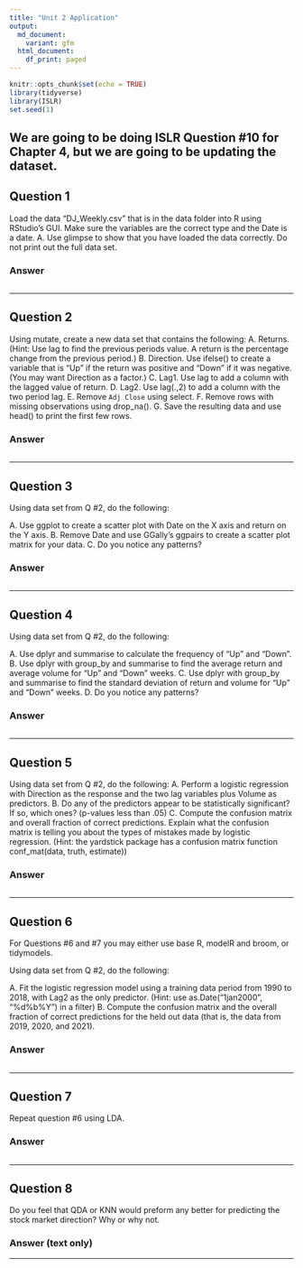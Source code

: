 ```yaml
---
title: "Unit 2 Application"
output:
  md_document:
    variant: gfm
  html_document:
    df_print: paged
---
```


```r
knitr::opts_chunk$set(echo = TRUE)
library(tidyverse)
library(ISLR)
set.seed(1)
```

## We are going to be doing ISLR Question #10 for Chapter 4, but we are going to be updating the dataset.


## Question 1

Load the data "DJ_Weekly.csv" that is in the data folder into R using RStudio's GUI. Make sure the variables are the correct type and the Date is a date.
A. Use glimpse to show that you have loaded the data correctly. Do not print out the full data set.


### Answer

```r

```



*************************************

## Question 2

Using mutate, create a new data set that contains the following:
A. Returns. (Hint: Use lag to find the previous periods value. A return is the percentage change from the previous period.)
B. Direction. Use ifelse() to create a variable that is "Up" if the return was positive and "Down" if it was negative.(You may want Direction as a factor.)
C. Lag1. Use lag to add a column with the lagged value of return.
D. Lag2. Use lag(.,2) to add a column with the two period lag.
E. Remove `Adj Close` using select.
F. Remove rows with missing observations using drop_na().
G. Save the resulting data and use head() to print the first few rows.


### Answer

```r


```




*************************************



## Question 3

Using data set from Q #2, do the following:

A. Use ggplot to create a scatter plot with Date on the X axis and return on the Y axis.
B. Remove Date and use GGally's ggpairs to create a scatter plot matrix for your data.
C. Do you notice any patterns?


### Answer

```r

```




*************************************


## Question 4


Using data set from Q #2, do the following:

A. Use dplyr and summarise to calculate the frequency of "Up" and "Down".
B. Use dplyr with group_by and summarise to find the average return and average volume for "Up" and "Down" weeks.
C. Use dplyr with group_by and summarise to find the standard deviation of return and volume for "Up" and "Down" weeks.
D. Do you notice any patterns?

### Answer

```r

```




*************************************


## Question 5

Using data set from Q #2, do the following:
A. Perform a logistic regression with Direction as the response and the two lag variables plus Volume
as predictors.
B. Do any of the predictors appear to be statistically significant? If so,
which ones? (p-values less than .05)
C. Compute the confusion matrix and overall fraction of correct
predictions. Explain what the confusion matrix is telling you
about the types of mistakes made by logistic regression. (Hint: the yardstick package has a confusion matrix function conf_mat(data, truth, estimate))


### Answer

```r

```




*************************************



## Question 6

For Questions #6 and #7 you may either use base R, modelR and broom, or tidymodels.

Using data set from Q #2, do the following:

A. Fit the logistic regression model using a training data period
from 1990 to 2018, with Lag2 as the only predictor. (Hint: use as.Date("1jan2000", "%d%b%Y") in a filter)
B. Compute the confusion matrix and the overall fraction of correct predictions
for the held out data (that is, the data from 2019, 2020, and 2021).



### Answer

```r

```




*************************************


## Question 7

Repeat question #6 using LDA.


### Answer

```r

```




*************************************


## Question 8

Do you feel that QDA or KNN would preform any better for predicting the stock market direction? Why or why not.



### Answer (text only)





*************************************


